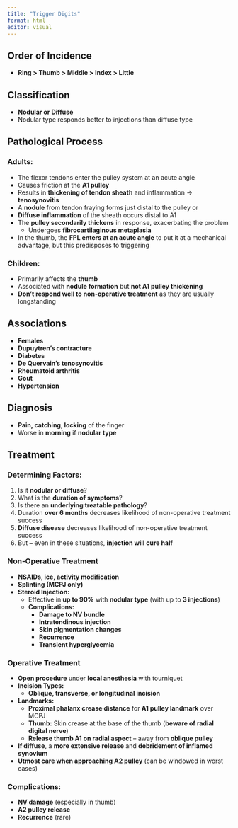 ```yaml
---
title: "Trigger Digits"
format: html
editor: visual
---
```


## **Order of Incidence**  
- **Ring > Thumb > Middle > Index > Little**

## **Classification**  
- **Nodular or Diffuse**  
- Nodular type responds better to injections than diffuse type  

## **Pathological Process**  
### **Adults:**  
- The flexor tendons enter the pulley system at an acute angle  
- Causes friction at the **A1 pulley**  
- Results in **thickening of tendon sheath** and inflammation → **tenosynovitis**  
- A **nodule** from tendon fraying forms just distal to the pulley or  
- **Diffuse inflammation** of the sheath occurs distal to A1  
- The **pulley secondarily thickens** in response, exacerbating the problem  
  - Undergoes **fibrocartilaginous metaplasia**  
- In the thumb, the **FPL enters at an acute angle** to put it at a mechanical advantage, but this predisposes to triggering  

### **Children:**  
- Primarily affects the **thumb**  
- Associated with **nodule formation** but **not A1 pulley thickening**  
- **Don’t respond well to non-operative treatment** as they are usually longstanding  

## **Associations**  
- **Females**  
- **Dupuytren’s contracture**  
- **Diabetes**  
- **De Quervain’s tenosynovitis**  
- **Rheumatoid arthritis**  
- **Gout**  
- **Hypertension**  

## **Diagnosis**  
- **Pain, catching, locking** of the finger  
- Worse in **morning** if **nodular type**  

## **Treatment**  
### **Determining Factors:**  
1. Is it **nodular or diffuse**?  
2. What is the **duration of symptoms**?  
3. Is there an **underlying treatable pathology**?  
4. Duration **over 6 months** decreases likelihood of non-operative treatment success  
5. **Diffuse disease** decreases likelihood of non-operative treatment success  
6. But – even in these situations, **injection will cure half**  

### **Non-Operative Treatment**  
- **NSAIDs, ice, activity modification**  
- **Splinting (MCPJ only)**  
- **Steroid Injection:**  
  - Effective in **up to 90%** with **nodular type** (with up to **3 injections**)  
  - **Complications:**  
    - **Damage to NV bundle**  
    - **Intratendinous injection**  
    - **Skin pigmentation changes**  
    - **Recurrence**  
    - **Transient hyperglycemia**  

### **Operative Treatment**  
- **Open procedure** under **local anesthesia** with tourniquet  
- **Incision Types:**  
  - **Oblique, transverse, or longitudinal incision**  
- **Landmarks:**  
  - **Proximal phalanx crease distance** for **A1 pulley landmark** over MCPJ  
  - **Thumb:** Skin crease at the base of the thumb (**beware of radial digital nerve**)  
  - **Release thumb A1 on radial aspect** – away from **oblique pulley**  
- **If diffuse**, a **more extensive release** and **debridement of inflamed synovium**  
- **Utmost care when approaching A2 pulley** (can be windowed in worst cases)  

### **Complications:**  
- **NV damage** (especially in thumb)  
- **A2 pulley release**  
- **Recurrence** (rare)
